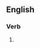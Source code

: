 ==English==

===Verb===
{{en-verb|recapitalises|recapitalising|recapitalised|recapitalised}}

# {{UK}} {{alternative spelling of|[[recapitalize]]}}